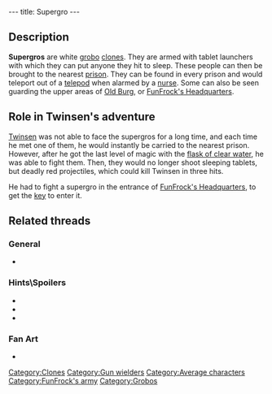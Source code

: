 ---
title: Supergro
---

{{Enemy|
Name=Supergro|
Image=Whiteclone.gif|
Level=Fire|
Reaction=Moves backwards|
Recovery=Fast|
Rate=High|
Damage=Very high|
Range=Infinite|
Speed=Fast}}

{{Quote|
Quote=The plans for this center are in FunFrock's personal safe. In his headquarters on Principal island. But to get in you must be able to defeat the Supergros (the nurses equipped with tablet launchers!).|
Character=A helmetless [[yellow grobo clone]]}}

==Description==
'''Supergros''' are white [[grobo]] [[clones]]. They are armed with tablet launchers with which they can put anyone they hit to sleep. These people can then be brought to the nearest [[prison]]. They can be found in every prison and would teleport out of a [[telepod]] when alarmed by a [[nurse]]. Some can also be seen guarding the upper areas of [[Old Burg]], or [[FunFrock's Headquarters]].

==Role in Twinsen's adventure==
[[Twinsen]] was not able to face the supergros for a long time, and each time he met one of them, he would instantly be carried to the nearest prison. However, after he got the last level of magic with the [[flask of clear water]], he was able to fight them. Then, they would no longer shoot sleeping tablets, but deadly red projectiles, which could kill Twinsen in three hits.

He had to fight a supergro in the entrance of [[FunFrock's Headquarters]], to get the [[key]] to enter it.

==Related threads==
===General===
* {{thread|id=4366|title=Have you ever: Supergroboclones}}
===Hints\Spoilers===
* {{thread|id=10757|title=Taking care of supergros}}
* {{thread|id=6797|title=supergros..... :P}}
* {{thread|id=1421|title=Super 4th level magic ball protects you too?}}
===Fan Art===
* {{thread|id=10774|title=Smilies}}

[[Category:Clones]]
[[Category:Gun wielders]]
[[Category:Average characters]]
[[Category:FunFrock's army]]
[[Category:Grobos]]